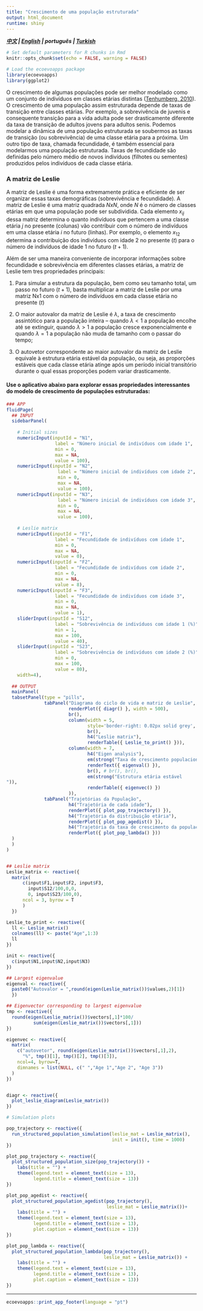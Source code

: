 ```yaml
---
title: "Crescimento de uma população estruturada"
output: html_document
runtime: shiny
---
```


***[中文](https://ecoevoapps.shinyapps.io/structured_population_dynamics_ch/) | [English](https://ecoevoapps.shinyapps.io/structured_population_dynamics) | português | [Turkish](https://ecoevoapps.shinyapps.io/structured_population_dynamics_tr/) ***

```r
# Set default parameters for R chunks in Rmd
knitr::opts_chunk$set(echo = FALSE, warning = FALSE)

# Load the ecoevoapps package
library(ecoevoapps)
library(ggplot2)
```

O crescimento de algumas populações pode ser melhor modelado como um conjunto de indivíduos em classes etárias distintas ([Tenhumberg, 2010](https://www.nature.com/scitable/knowledge/library/ignoring-population-structure-can-lead-to-erroneous-15128671/)). O crescimento de uma população assim estruturada depende de taxas de transição entre classes etárias. Por exemplo, a sobrevivência de juvenis e consequente transição para a vida adulta pode ser drasticamente diferente da taxa de transição de adultos jovens para adultos senis. Podemos modelar a dinâmica de uma população estruturada se soubermos as taxas de transição (ou sobrevivência) de uma classe etária para a próxima. Um outro tipo de taxa, chamada fecundidade, é também essencial para modelarmos uma população estruturada. Taxas de fecundidade são definidas pelo número médio de novos indivíduos (filhotes ou sementes) produzidos pelos indivíduos de cada classe etária.


### A matriz de Leslie

A matriz de Leslie é uma forma extremamente prática e eficiente de ser organizar essas taxas demográficas (sobrevivência e fecundidade). A matriz de Leslie é uma matriz quadrada $NxN$, onde $N$ é o número de classes etárias em que uma população pode ser subdividida. Cada elemento $x_{ij}$ dessa matriz determina o quanto indivíduos que pertencem a uma classe etária $j$ no presente (colunas) vão contribuir com o número de indivíduos em uma classe etária $i$ no futuro (linhas). Por exemplo, o elemento $x_{12}$ determina a contribuição dos indivíduos com idade 2 no presente ($t$) para o número de indivíduos de idade 1 no futuro ($t+1$).

Além de ser uma maneira conveniente de incorporar informações sobre fecundidade e sobrevivência em diferentes classes etárias, a matriz de Leslie tem tres propriedades principais:

1. Para simular a estrutura da população, bem como seu tamanho total, um passo no futuro ($t+1$), basta multiplicar a matriz de Leslie por uma matriz Nx1 com o número de indivíduos em cada classe etária no presente ($t$)

2. O maior autovalor da matriz de Leslie é $\lambda$, a taxa de crescimento assintótico para a população inteira – quando $\lambda < 1$ a população encolhe até se extinguir, quando $\lambda > 1$ a população cresce exponencialmente e quando $\lambda = 1$ a população não muda de tamanho com o passar do tempo;

3. O autovetor correspondente ao maior autovalor da matriz de Leslie equivale à estrutura etária estável da população, ou seja, as proporções estáveis que cada classe etária atinge após um período inicial transitório durante o qual essas proporções podem variar drasticamente.

#### Use o aplicativo abaixo para explorar essas propriedades interessantes do modelo de crescimento de populações estruturadas:


```r

### APP
fluidPage(
  ## INPUT
  sidebarPanel(
      
    # Initial sizes
    numericInput(inputId = "N1",
                  label = "Número inicial de indivíduos com idade 1",
                  min = 0,
                  max = NA,
                  value = 100),
    numericInput(inputId = "N2",
                   label = "Número inicial de indivíduos com idade 2",
                   min = 0,
                   max = NA,
                   value = 100),
    numericInput(inputId = "N3",
                   label = "Número inicial de indivíduos com idade 3",
                   min = 0,
                   max = NA,
                   value = 100),
      
    # Leslie matrix
    numericInput(inputId = "F1",
                  label = "Fecundidade de indivíduos com idade 1",
                  min = 0,
                  max = NA,
                  value = 0),
    numericInput(inputId = "F2",
                  label = "Fecundidade de indivíduos com idade 2",
                  min = 0,
                  max = NA,
                  value = 8),          
    numericInput(inputId = "F3",
                  label = "Fecundidade de indivíduos com idade 3",
                  min = 0,
                  max = NA,
                  value = 1),
    sliderInput(inputId = "S12",
                  label = "Sobrevivência de indivíduos com idade 1 (%)",
                  min = 1,
                  max = 100,
                  value = 40),
    sliderInput(inputId = "S23",
                  label = "Sobrevivência de indivíduos com idade 2 (%)",
                  min = 0,
                  max = 100,
                  value = 80),
    width=4),
  
  ## OUTPUT
  mainPanel(
  tabsetPanel(type = "pills",
              tabPanel("Diagrama do ciclo de vida e matriz de Leslie",
                       renderPlot({ diagr() }, width = 500),
                       br(),
                       column(width = 5,
                              style='border-right: 0.02px solid grey',
                              br(),
                              h4("Leslie matrix"),
                              renderTable({ Leslie_to_print() })),
                       column(width = 7,
                              h4("Eigen analysis"),
                              em(strong("Taxa de crescimento populacional assintótica (lambda)")),
                              renderText({ eigenval() }),
                              br(), # br(), br(),
                              em(strong("Estrutura etária estável
")),
                              renderTable({ eigenvec() })
                       )),
              tabPanel("Trajetórias da População",
                       h4("Trajetória de cada idade"),
                       renderPlot({ plot_pop_trajectory() }),
                       h4("Trajetória da distribuição etária"),
                       renderPlot({ plot_pop_agedist() }),
                       h4("Trajetória da taxa de crescimento da população"),
                       renderPlot({ plot_pop_lambda() }))
  )
  )
)


## Leslie matrix
Leslie_matrix <- reactive({
  matrix(
      c(input$F1,input$F2, input$F3,
        input$S12/100,0,0,
        0, input$S23/100,0),
      ncol = 3, byrow = T
      )
  })

Leslie_to_print <- reactive({
  ll <- Leslie_matrix()
  colnames(ll) <- paste("Age",1:3)
  ll
})

init <- reactive({
  c(input$N1,input$N2,input$N3)
})

## Largest eigenvalue
eigenval <- reactive({
  paste0("Autovalor = ",round(eigen(Leslie_matrix())$values,2)[1])
  })

## Eigenvector corresponding to largest eigenvalue
tmp <- reactive({
  round(eigen(Leslie_matrix())$vectors[,1]*100/
          sum(eigen(Leslie_matrix())$vectors[,1]))
})

eigenvec <- reactive({
  matrix(
    c("autovetor", round(eigen(Leslie_matrix())$vectors[,1],2),
      "%", tmp()[1], tmp()[2], tmp()[3]),
    ncol=4, byrow=T,
    dimnames = list(NULL, c(" ","Age 1","Age 2", "Age 3"))
  )
})


diagr <- reactive({ 
  plot_leslie_diagram(Leslie_matrix())
})

# Simulation plots

pop_trajectory <- reactive({
  run_structured_population_simulation(leslie_mat = Leslie_matrix(), 
                                       init = init(), time = 1000)
})

plot_pop_trajectory <- reactive({
  plot_structured_population_size(pop_trajectory()) +
    labs(title = "") +
    theme(legend.text = element_text(size = 13),
          legend.title = element_text(size = 13))
})

plot_pop_agedist <- reactive({
  plot_structured_population_agedist(pop_trajectory(), 
                                     leslie_mat = Leslie_matrix())+
    labs(title = "") +
    theme(legend.text = element_text(size = 13),
          legend.title = element_text(size = 13),
          plot.caption = element_text(size = 13))
})

plot_pop_lambda <- reactive({
  plot_structured_population_lambda(pop_trajectory(), 
                                    leslie_mat = Leslie_matrix()) +
    labs(title = "") +
    theme(legend.text = element_text(size = 13),
          legend.title = element_text(size = 13),
          plot.caption = element_text(size = 13))
})

```


-------------


```r
ecoevoapps::print_app_footer(language = "pt")
```

